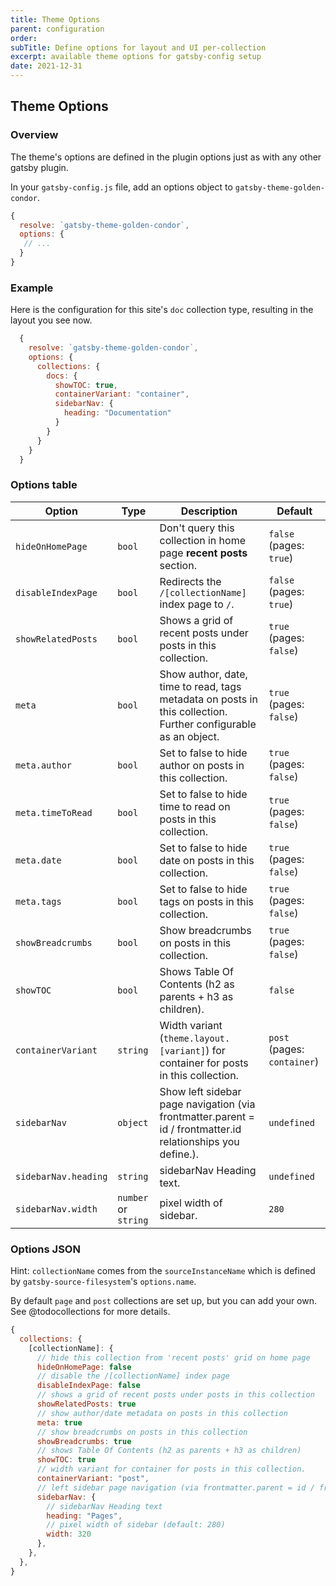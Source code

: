 ```yaml
---
title: Theme Options
parent: configuration
order:
subTitle: Define options for layout and UI per-collection
excerpt: available theme options for gatsby-config setup
date: 2021-12-31
---
```


## Theme Options

### Overview

The theme's options are defined in the plugin options just as with any other gatsby plugin.

In your `gatsby-config.js` file, add an options object to `gatsby-theme-golden-condor`.

```js
{
  resolve: `gatsby-theme-golden-condor`,
  options: {
   // ...
  }
}

```

### Example

Here is the configuration for this site's `doc` collection type, resulting in the layout you see now.

```js {6-10}
  {
    resolve: `gatsby-theme-golden-condor`,
    options: {
      collections: {
        docs: {
          showTOC: true,
          containerVariant: "container",
          sidebarNav: {
            heading: "Documentation"
          }
        }
      }
    }
  }
```

### Options table

| Option               | Type                 | Description                                                                                                    | Default                     |
| -------------------- | -------------------- | -------------------------------------------------------------------------------------------------------------- | --------------------------- |
| `hideOnHomePage`     | `bool`               | Don't query this collection in home page **recent posts** section.                                             | `false` (pages: `true`)     |
| `disableIndexPage`   | `bool`               | Redirects the `/[collectionName]` index page to `/`.                                                           | `false` (pages: `true`)     |
| `showRelatedPosts`   | `bool`               | Shows a grid of recent posts under posts in this collection.                                                   | `true` (pages: `false`)     |
| `meta`               | `bool`               | Show author, date, time to read, tags metadata on posts in this collection. Further configurable as an object. | `true` (pages: `false`)     |
| `meta.author`        | `bool`               | Set to false to hide author on posts in this collection.                                                       | `true` (pages: `false`)     |
| `meta.timeToRead`    | `bool`               | Set to false to hide time to read on posts in this collection.                                                 | `true` (pages: `false`)     |
| `meta.date`          | `bool`               | Set to false to hide date on posts in this collection.                                                         | `true` (pages: `false`)     |
| `meta.tags`          | `bool`               | Set to false to hide tags on posts in this collection.                                                         | `true` (pages: `false`)     |
| `showBreadcrumbs`    | `bool`               | Show breadcrumbs on posts in this collection.                                                                  | `true` (pages: `false`)     |
| `showTOC`            | `bool`               | Shows Table Of Contents (h2 as parents + h3 as children).                                                      | `false`                     |
| `containerVariant`   | `string`             | Width variant (`theme.layout.[variant]`) for container for posts in this collection.                           | `post` (pages: `container`) |
| `sidebarNav`         | `object`             | Show left sidebar page navigation (via frontmatter.parent = id / frontmatter.id relationships you define.).    | `undefined`                 |
| `sidebarNav.heading` | `string`             | sidebarNav Heading text.                                                                                       | `undefined`                 |
| `sidebarNav.width`   | `number` or `string` | pixel width of sidebar.                                                                                        | `280`                       |

### Options JSON

<Panel type="info" mb="4">

Hint: `collectionName` comes from the `sourceInstanceName` which is defined by `gatsby-source-filesystem`'s `options.name`.

By default `page` and `post` collections are set up, but you can add your own. See @todo<Link to="/doc/collections">collections</Link> for more details.

</Panel>

```js
{
  collections: {
    [collectionName]: {
      // hide this collection from 'recent posts' grid on home page
      hideOnHomePage: false
      // disable the /[collectionName] index page
      disableIndexPage: false
      // shows a grid of recent posts under posts in this collection
      showRelatedPosts: true
      // show author/date metadata on posts in this collection
      meta: true
      // show breadcrumbs on posts in this collection
      showBreadcrumbs: true
      // shows Table Of Contents (h2 as parents + h3 as children)
      showTOC: true
      // width variant for container for posts in this collection.
      containerVariant: "post",
      // left sidebar page navigation (via frontmatter.parent = id / frontmatter.id relationships you define.)
      sidebarNav: {
        // sidebarNav Heading text
        heading: "Pages",
        // pixel width of sidebar (default: 280)
        width: 320
      },
    },
  },
}
```
